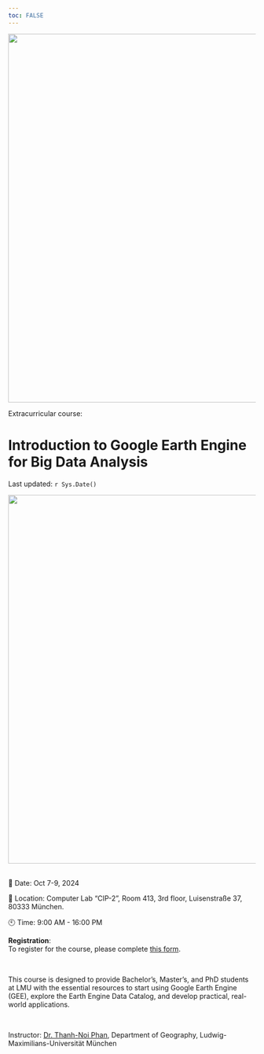 ```yaml
---
toc: FALSE
---
```

<img src='./images/tnp_lmu.png' width='750'> 

Extracurricular course: 

# Introduction to Google Earth Engine for Big Data Analysis

Last updated: `r Sys.Date()`

<img src='./images/global.png' width='750'> <br> <br> 



📅 Date: Oct 7-9, 2024

🏡 Location: Computer Lab "CIP-2", Room 413, 3rd floor, Luisenstraße 37, 80333 München.

🕙 Time: 9:00 AM - 16:00 PM 

**Registration**: <br> To register for the course, please complete [this form](https://docs.google.com/forms/d/e/1FAIpQLSfmd0-tPsRUxbT9UWbqWZSGpPZiI75_4cWFIAM77JxGnNPcmA/viewform?usp=sf_link).

<br> 

This course is designed to provide Bachelor’s, Master’s, and PhD students at LMU with the essential resources to start using Google Earth Engine (GEE), explore the Earth Engine Data Catalog, and develop practical, real-world applications.

<br> 

Instructor: [Dr. Thanh-Noi Phan](https://www.geo.lmu.de/geographie/en/people/contact-page/thanh-noi-phan-8f56f36c.html), Department of Geography, Ludwig-Maximilians-Universität München 



